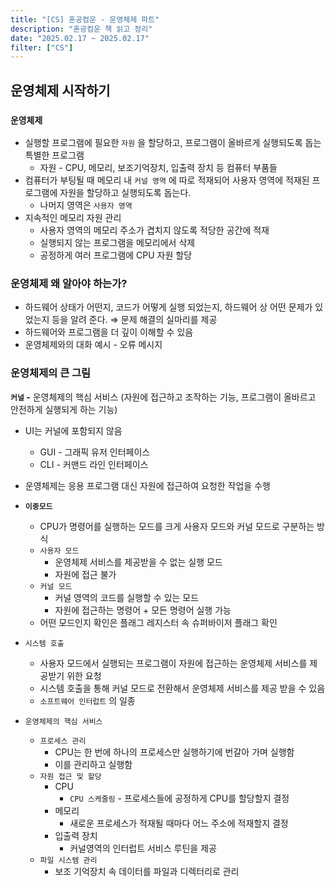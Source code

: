 ```yaml
---
title: "[CS] 혼공컴운 - 운영체제 파트"
description: "혼공컴운 책 읽고 정리"
date: "2025.02.17 ~ 2025.02.17"
filter: ["CS"]
---
```


## 운영체제 시작하기

### `운영체제`

- 실행할 프로그램에 필요한 `자원` 을 할당하고, 프로그램이 올바르게 실행되도록 돕는 특별한 프로그램
    - 자원 - CPU, 메모리, 보조기억장치, 입출력 장치 등 컴퓨터 부품들
- 컴퓨터가 부팅될 때 메모리 내 `커널 영역` 에 따로 적재되어 사용자 영역에 적재된 프로그램에 자원을 할당하고 실행되도록 돕는다.
    - 나머지 영역은 `사용자 영역`
- 지속적인 메모리 자원 관리
    - 사용자 영역의 메모리 주소가 겹치지 않도록 적당한 공간에 적재
    - 실행되지 않는 프로그램을 메모리에서 삭제
    - 공정하게 여러 프로그램에 CPU 자원 할당

### 운영체제 왜 알아야 하는가?

- 하드웨어 상태가 어떤지, 코드가 어떻게 실행 되었는지, 하드웨어 상 어떤 문제가 있었는지 등을 알려 준다. ⇒ 문제 해결의 실마리를 제공
- 하드웨어와 프로그램을 더 깊이 이해할 수 있음
- 운영체제와의 대화 예시 - 오류 메시지

### 운영체제의 큰 그림

**`커널` -** 운영체제의 핵심 서비스 (자원에 접근하고 조작하는 기능, 프로그램이 올바르고 안전하게 실행되게 하는 기능)

- UI는 커널에 포함되지 않음
    - GUI - 그래픽 유저 인터페이스
    - CLI - 커맨드 라인 인터페이스

- 운영체제는 응용 프로그램 대신 자원에 접근하여 요청한 작업을 수행
- **`이중모드`**
    - CPU가 명령어를 실행하는 모드를 크게 사용자 모드와 커널 모드로 구분하는 방식
    - `사용자 모드`
        - 운영체제 서비스를 제공받을 수 없는 실행 모드
        - 자원에 접근 불가
    - `커널 모드`
        - 커널 영역의 코드를 실행할 수 있는 모드
        - 자원에 접근하는 명령어 + 모든 명령어 실행 가능
    - 어떤 모드인지 확인은 플래그 레지스터 속 슈퍼바이저 플래그 확인
- `시스템 호출`
    - 사용자 모드에서 실행되는 프로그램이 자원에 접근하는 운영체제 서비스를 제공받기 위한 요청
    - 시스템 호출을 통해 커널 모드로 전환해서 운영체제 서비스를 제공 받을 수 있음
    - `소프트웨어 인터럽트` 의 일종
- `운영체제의 핵심 서비스`
    - `프로세스 관리`
        - CPU는 한 번에 하나의 프로세스만 실행하기에 번갈아 가며 실행함
        - 이를 관리하고 실행함
    - `자원 접근 및 할당`
        - CPU
            - `CPU 스케줄링` - 프로세스들에 공정하게 CPU를 할당할지 결정
        - 메모리
            - 새로운 프로세스가 적재될 때마다 어느 주소에 적재할지 결정
        - 입출력 장치
            - 커널영역의 인터럽트 서비스 루틴을 제공
    - `파일 시스템 관리`
        - 보조 기억장치 속 데이터를 파일과 디렉터리로 관리